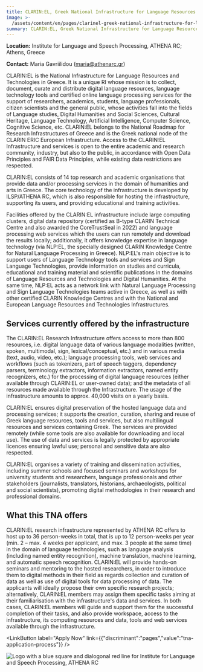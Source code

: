 ```yaml
---
title: CLARIN:EL, Greek National Infrastructure for Language Resources & Technologies
image: >-
  /assets/content/en/pages/clarinel-greek-national-infrastructure-for-language-resources-technologies-hosted-by-institute-for-language-and-speech-processing-athena-rc-athens-greece/image.jpg
summary: CLARIN:EL, Greek National Infrastructure for Language Resources & Technologies
---
```

**Location:** Institute for Language and Speech Processing, ATHENA RC; Athens, Greece

**Contact:** Maria Gavriilidou ([maria@athenarc.gr](mailto:maria@athenarc.gr))

CLARIN:EL is the National Infrastructure for Language Resources and Technologies in Greece. It is a unique RI whose mission is to collect, document, curate and distribute digital language resources, language technology tools and certified online language processing services for the support of researchers, academics, students, language professionals, citizen scientists and the general public, whose activities fall into the fields of Language studies, Digital Humanities and Social Sciences, Cultural Heritage, Language Technology, Artificial Intelligence, Computer Science, Cognitive Science, etc. CLARIN:EL belongs to the National Roadmap for Research Infrastructures of Greece and is the Greek national node of the CLARIN ERIC European Infrastructure. Access to the CLARIN:EL Infrastructure and services is open to the entire academic and research community, industry, but also to the public, in accordance with  Open Data Principles and FAIR Data Principles, while existing data restrictions are respected.

CLARIN:EL consists of 14 top research and academic organisations that provide data and/or processing services in the domain of humanities and arts in Greece. The core technology of the infrastructure is developed by ILSP/ATHENA RC, which is also responsible for hosting the infrastructure, supporting its users, and providing educational and training activities.

Facilities offered by the CLARIN:EL infrastructure include large computing clusters, digital data repository (certified as B-type CLARIN Technical Centre and also awarded the CoreTrustSeal in 2022) and language processing web services which the users can run remotely and download the results locally; additionally, it offers knowledge expertise in language technology (via NLP:EL, the specially designed CLARIN Knowledge Centre for Natural Language Processing in Greece). NLP:EL's main objective is to support users of Language Technology tools and services and Sign Language Technologies, provide information on studies and curricula, educational and training material and scientific publications in the domains of Language Resources and Technologies and Digital Humanities. At the same time, NLP:EL acts as a network link with Natural Language Processing and Sign Language Technologies teams active in Greece, as well as with other certified CLARIN Knowledge Centres and with the National and European Language Resources and Technologies Infrastructures.

## Services currently offered by the infrastructure

The CLARIN:EL Research Infrastructure offers access to more than 800 resources, i.e. digital language data of various language modalities (written, spoken, multimodal, sign, lexical/conceptual, etc.) and in various media (text, audio, video, etc.); language processing tools, web services and workflows (such as tokenizers, part of speech taggers, dependency parsers, terminology extractors, information extractors, named entity recognizers, etc.) for the processing of digital language resources (either available through CLARIN:EL or user-owned data); and the metadata of all resources made available through the Infrastructure. The usage of the infrastructure amounts to approx. 40,000 visits on a yearly basis.

CLARIN:EL ensures digital preservation of the hosted language data and processing services; it supports the creation, curation, sharing and reuse of Greek language resources, tools and services, but also multilingual resources and services containing Greek. The services are provided remotely (while some tools are also available for downloading and local use). The use of data and services is legally protected by appropriate licences ensuring lawful use; personal and sensitive data are also respected.

CLARIN:EL organises a variety of training and dissemination activities, including summer schools and focused seminars and workshops for university students and researchers, language professionals and other stakeholders (journalists, translators, historians, archaeologists, political and social scientists), promoting digital methodologies in their research and professional domains.

## What this TNA offers

CLARIN:EL research infrastructure represented by ATHENA RC offers to host up to 36 person-weeks in total, that is up to 12 person-weeks per year (min. 2 – max. 4 weeks per applicant, and max. 3 people at the same time) in the domain of language technologies, such as language analysis (including named entity recognition), machine translation, machine learning, and automatic speech recognition. CLARIN:EL will provide hands-on seminars and mentoring to the hosted researchers, in order to introduce them to digital methods in their field as regards collection and curation of data as well as use of digital tools for data processing of data. The applicants will ideally propose their own specific research projects; alternatively, CLARIN:EL members may assign them specific tasks aiming at their familiarisation with the infrastructure's data and services. In both cases, CLARIN:EL members will guide and support them for the successful completion of their tasks, and also provide workspace, access to the infrastructure, its computing resources and data, tools and web services available through the infrastructure.

<LinkButton label="Apply Now" link={{"discriminant":"pages","value":"tna-application-process"}} />

![Logo with a blue square and dialogonal red line for Institute for Language and Speech Processing, ATHENA RC](/assets/content/en/pages/clarinel-greek-national-infrastructure-for-language-resources-technologies-hosted-by-institute-for-language-and-speech-processing-athena-rc-athens-greece/logo.png)
